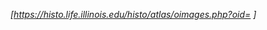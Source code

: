 {{le|伊利諾大學香檳分校醫學院|College of Medicine at Urbana-Champaign|UIUC組織學主題}} ''[https://histo.life.illinois.edu/histo/atlas/oimages.php?oid={{{1}}} {{{1}}}]''<noinclude>[[Category:医学外部资源模板|{{PAGENAME}}]]</noinclude>